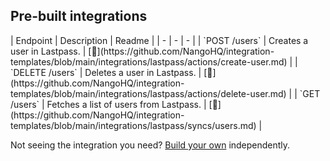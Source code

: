 
## Pre-built integrations

<AccordionGroup>


<Accordion title="Users">
| Endpoint | Description | Readme |
| - | - | - |
| `POST /users` | Creates a user in Lastpass. | [🔗](https://github.com/NangoHQ/integration-templates/blob/main/integrations/lastpass/actions/create-user.md) |
| `DELETE /users` | Deletes a user in Lastpass. | [🔗](https://github.com/NangoHQ/integration-templates/blob/main/integrations/lastpass/actions/delete-user.md) |
| `GET /users` | Fetches a list of users from Lastpass. | [🔗](https://github.com/NangoHQ/integration-templates/blob/main/integrations/lastpass/syncs/users.md) |
</Accordion>

</AccordionGroup>

<Tip>Not seeing the integration you need? [Build your own](https://nango.dev/docs/guides/platform/functions) independently.</Tip>
